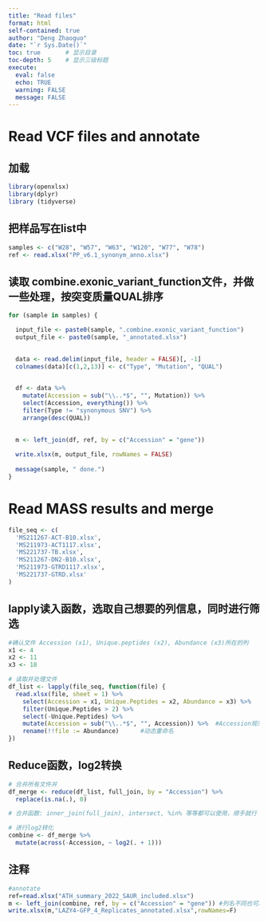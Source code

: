 ```yaml
---
title: "Read files"
format: html
self-contained: true
author: "Deng Zhaoguo"
date: "`r Sys.Date()`"
toc: true       # 显示目录
toc-depth: 5    # 显示三级标题
execute:
  eval: false
  echo: TRUE
  warning: FALSE
  message: FALSE
---
```


# Read VCF files and annotate

## 加载

```r

library(openxlsx)
library(dplyr)
library (tidyverse)
```

## 把样品写在list中

```r
samples <- c("W28", "W57", "W63", "W120", "W77", "W78")  
ref <- read.xlsx("PP_v6.1_synonym_anno.xlsx")

```

## 读取 combine.exonic_variant_function文件，并做一些处理，按突变质量QUAL排序

```r

for (sample in samples) {

  input_file <- paste0(sample, ".combine.exonic_variant_function")
  output_file <- paste0(sample, "_annotated.xlsx")
  

  data <- read.delim(input_file, header = FALSE)[, -1]
  colnames(data)[c(1,2,13)] <- c("Type", "Mutation", "QUAL")
  

  df <- data %>%
    mutate(Accession = sub("\\..*$", "", Mutation)) %>%
    select(Accession, everything()) %>%
    filter(Type != "synonymous SNV") %>%
    arrange(desc(QUAL))
  

  m <- left_join(df, ref, by = c("Accession" = "gene"))
  
  write.xlsx(m, output_file, rowNames = FALSE)
  
  message(sample, " done.")
}
```

# Read MASS results and merge

```r
file_seq <- c(
  'MS211267-ACT-B10.xlsx',
  'MS211973-ACT1117.xlsx',
  'MS221737-TB.xlsx',
  'MS211267-DN2-B10.xlsx',
  'MS211973-GTRD1117.xlsx',
  'MS221737-GTRD.xlsx'
)
```

## lapply读入函数，选取自己想要的列信息，同时进行筛选

```r
#确认文件 Accession (x1), Unique.peptides (x2), Abundance (x3)所在的列
x1 <- 4
x2 <- 11
x3 <- 18

# 读取并处理文件
df_list <- lapply(file_seq, function(file) {
  read.xlsx(file, sheet = 1) %>%
    select(Accession = x1, Unique.Peptides = x2, Abundance = x3) %>%
    filter(Unique.Peptides > 2) %>%
    select(-Unique.Peptides) %>%
    mutate(Accession = sub("\\..*$", "", Accession)) %>%  #Accession规范化
    rename(!!file := Abundance)      #动态重命名
})

```

## Reduce函数，log2转换

```r
# 合并所有文件并
df_merge <- reduce(df_list, full_join, by = "Accession") %>%
  replace(is.na(.), 0)

# 合并函数: inner_join(full_join), intersect, %in% 等等都可以使用，顺手就行

# 进行log2转化
combine <- df_merge %>%
  mutate(across(-Accession, ~ log2(. + 1)))
```

## 注释

```r
#annotate
ref=read.xlsx("ATH_summary_2022_SAUR_included.xlsx")
m <- left_join(combine, ref, by = c("Accession" = "gene")) #列名不同也可以合并
write.xlsx(m,"LAZY4-GFP_4_Replicates_annotated.xlsx",rowNames=F)
```
